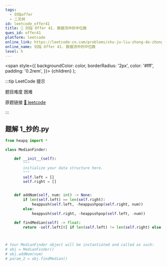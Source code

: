 ```yaml
---
tags:
  - 剑指offer
  - 二叉树
id: leetcode_offer41
title: 🔴 剑指 Offer 41. 数据流中的中位数
ques_id: offer41
platform: leetcode
online_link: https://leetcode-cn.com/problems/shu-ju-liu-zhong-de-zhong-wei-shu-lcof/
online_name: 剑指 Offer 41. 数据流中的中位数
level: h
---
```


  <span
    style={{
      backgroundColor: color,
      borderRadius: '2px',
      color: '#fff',
      padding: '0.2rem',
    }}>
    {children}
  </span>
);

:::tip LeetCode 提示

题目难度 <Highlight color="#ff375f">困难</Highlight>

原题链接 [🔗 leetcode](https://leetcode-cn.com/problems/shu-ju-liu-zhong-de-zhong-wei-shu-lcof/)

:::



## 题解 1_抄的.py

```py
from heapq import *

class MedianFinder:

    def __init__(self):
        """
        initialize your data structure here.
        """
        self.left = []
        self.right = []


    def addNum(self, num: int) -> None:
        if len(self.left) == len(self.right):
            heappush(self.left, -heappushpop(self.right, num))
        else:
            heappush(self.right, -heappushpop(self.left, -num))

    def findMedian(self) -> float:
        return -self.left[0] if len(self.left) != len(self.right) else (self.right[0]-self.left[0])/2



# Your MedianFinder object will be instantiated and called as such:
# obj = MedianFinder()
# obj.addNum(num)
# param_2 = obj.findMedian()
```


